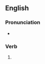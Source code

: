==English==

===Pronunciation===
* {{IPA|en|/dʒæbd/}}

===Verb===
{{head|en|verb form}}

# {{en-past of|jab}}